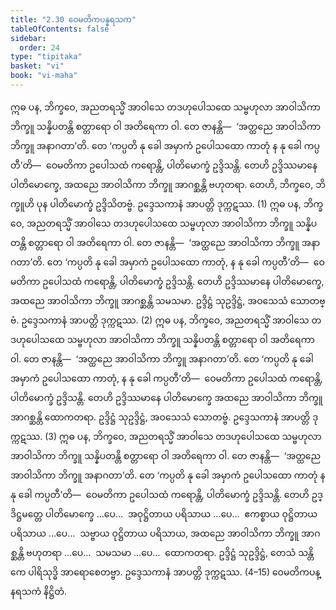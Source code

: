 ```yaml
---
title: "2.30 ဝေမတိကပန္နရသက"
tableOfContents: false
sidebar:
  order: 24
type: "tipitaka"
basket: "vi"
book: "vi-maha"
---
```



<DynamicBreadcrumb />

<Division number="174" book="vi-maha">

<Paragraph number="748" book="vi-maha">
ဣဓ ပန, ဘိက္ခဝေ, အညတရသ္မိံ အာဝါသေ တဒဟုပေါသထေ သမ္ဗဟုလာ အာဝါသိကာ ဘိက္ခူ သန္နိပတန္တိ စတ္တာရော ဝါ အတိရေကာ ဝါ. တေ ဇာနန္တိ—  ‘အတ္ထညေ အာဝါသိကာ ဘိက္ခူ အနာဂတာ’တိ. တေ ‘ကပ္ပတိ နု ခေါ အမှာကံ ဥပေါသထော ကာတုံ န နု ခေါ ကပ္ပတီ’တိ—  ဝေမတိကာ ဥပေါသထံ ကရောန္တိ, ပါတိမောက္ခံ ဥဒ္ဒိသန္တိ. တေဟိ ဥဒ္ဒိဿမာနေ ပါတိမောက္ခေ, အထညေ အာဝါသိကာ ဘိက္ခူ အာဂစ္ဆန္တိ ဗဟုတရာ. တေဟိ, ဘိက္ခဝေ, ဘိက္ခူဟိ ပုန ပါတိမောက္ခံ ဥဒ္ဒိသိတဗ္ဗံ. ဥဒ္ဒေသကာနံ အာပတ္တိ ဒုက္ကဋဿ. (1)
</Paragraph>

<Paragraph number="749" book="vi-maha">
ဣဓ ပန, ဘိက္ခဝေ, အညတရသ္မိံ အာဝါသေ တဒဟုပေါသထေ သမ္ဗဟုလာ အာဝါသိကာ ဘိက္ခူ သန္နိပတန္တိ စတ္တာရော ဝါ အတိရေကာ ဝါ. တေ ဇာနန္တိ—  ‘အတ္ထညေ အာဝါသိကာ ဘိက္ခူ အနာဂတာ’တိ. တေ ‘ကပ္ပတိ နု ခေါ အမှာကံ ဥပေါသထော ကာတုံ, န နု ခေါ ကပ္ပတီ’တိ—  ဝေမတိကာ ဥပေါသထံ ကရောန္တိ, ပါတိမောက္ခံ ဥဒ္ဒိသန္တိ. တေဟိ ဥဒ္ဒိဿမာနေ ပါတိမောက္ခေ, အထညေ အာဝါသိကာ ဘိက္ခူ အာဂစ္ဆန္တိ သမသမာ. ဥဒ္ဒိဋ္ဌံ သုဥဒ္ဒိဋ္ဌံ, အဝသေသံ သောတဗ္ဗံ. ဥဒ္ဒေသကာနံ အာပတ္တိ ဒုက္ကဋဿ. (2)
</Paragraph>

<Paragraph number="750" book="vi-maha">
ဣဓ ပန, ဘိက္ခဝေ, အညတရသ္မိံ အာဝါသေ တဒဟုပေါသထေ သမ္ဗဟုလာ အာဝါသိကာ ဘိက္ခူ သန္နိပတန္တိ စတ္တာရော ဝါ အတိရေကာ ဝါ. တေ ဇာနန္တိ—  ‘အတ္ထညေ အာဝါသိကာ ဘိက္ခူ အနာဂတာ’တိ. တေ ‘ကပ္ပတိ နု ခေါ အမှာကံ ဥပေါသထော ကာတုံ, န နု ခေါ ကပ္ပတီ’တိ—  ဝေမတိကာ ဥပေါသထံ ကရောန္တိ, ပါတိမောက္ခံ ဥဒ္ဒိသန္တိ. တေဟိ ဥဒ္ဒိဿမာနေ ပါတိမောက္ခေ အထညေ အာဝါသိကာ ဘိက္ခူ အာဂစ္ဆန္တိ ထောကတရာ. ဥဒ္ဒိဋ္ဌံ သုဥဒ္ဒိဋ္ဌံ, အဝသေသံ သောတဗ္ဗံ. ဥဒ္ဒေသကာနံ အာပတ္တိ ဒုက္ကဋဿ. (3)
</Paragraph>

<Paragraph number="751" book="vi-maha">
ဣဓ ပန, ဘိက္ခဝေ, အညတရသ္မိံ အာဝါသေ တဒဟုပေါသထေ သမ္ဗဟုလာ အာဝါသိကာ ဘိက္ခူ သန္နိပတန္တိ စတ္တာရော ဝါ အတိရေကာ ဝါ. တေ ဇာနန္တိ—  ‘အတ္ထညေ အာဝါသိကာ ဘိက္ခူ အနာဂတာ’တိ. တေ ‘ကပ္ပတိ နု ခေါ အမှာကံ ဥပေါသထော ကာတုံ န နု ခေါ ကပ္ပတီ’တိ—  ဝေမတိကာ ဥပေါသထံ ကရောန္တိ, ပါတိမောက္ခံ ဥဒ္ဒိသန္တိ. တေဟိ ဥဒ္ဒိဋ္ဌမတ္တေ ပါတိမောက္ခေ …ပေ…  အဝုဋ္ဌိတာယ ပရိသာယ …ပေ…  ဧကစ္စာယ ဝုဋ္ဌိတာယ ပရိသာယ …ပေ…  သဗ္ဗာယ ဝုဋ္ဌိတာယ ပရိသာယ, အထညေ အာဝါသိကာ ဘိက္ခူ အာဂစ္ဆန္တိ ဗဟုတရာ …ပေ…  သမသမာ …ပေ…  ထောကတရာ. ဥဒ္ဒိဋ္ဌံ သုဥဒ္ဒိဋ္ဌံ, တေသံ သန္တိကေ ပါရိသုဒ္ဓိ အာရောစေတဗ္ဗာ. ဥဒ္ဒေသကာနံ အာပတ္တိ ဒုက္ကဋဿ. (4–15)

</Paragraph>
</Division>

<Paragraph number="752" type="center" book="vi-maha">
ဝေမတိကပန္နရသကံ နိဋ္ဌိတံ.
</Paragraph>